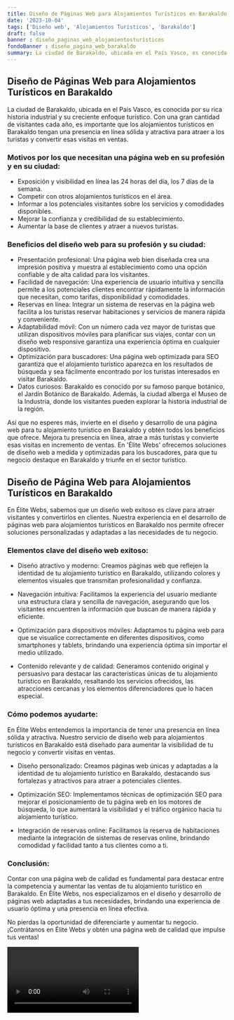 ```yaml
---
title: Diseño de Páginas Web para Alojamientos Turísticos en Barakaldo
date: '2023-10-04'
tags: ['Diseño web', 'Alojamientos Turísticos', 'Barakaldo']
draft: false
banner : diseño_paginas_web_alojamientosturísticos
fondoBanner : diseño_pagina_web_barakaldo
summary: La ciudad de Barakaldo, ubicada en el País Vasco, es conocida por su rica historia industrial y su creciente enfoque turístico. Con una gran cantidad de visitantes cada año, es importante que los alojamientos turísticos en Barakaldo tengan una presencia en línea sólida y atractiva para atraer a los turistas y convertir esas visitas en ventas.
---
```


## Diseño de Páginas Web para Alojamientos Turísticos en Barakaldo

La ciudad de Barakaldo, ubicada en el País Vasco, es conocida por su rica historia industrial y su creciente enfoque turístico. Con una gran cantidad de visitantes cada año, es importante que los alojamientos turísticos en Barakaldo tengan una presencia en línea sólida y atractiva para atraer a los turistas y convertir esas visitas en ventas.

### Motivos por los que necesitan una página web en su profesión y en su ciudad:

- Exposición y visibilidad en línea las 24 horas del día, los 7 días de la semana.
- Competir con otros alojamientos turísticos en el área.
- Informar a los potenciales visitantes sobre los servicios y comodidades disponibles.
- Mejorar la confianza y credibilidad de su establecimiento.
- Aumentar la base de clientes y atraer a nuevos turistas.

### Beneficios del diseño web para su profesión y su ciudad:

- Presentación profesional: Una página web bien diseñada crea una impresión positiva y muestra al establecimiento como una opción confiable y de alta calidad para los visitantes.
- Facilidad de navegación: Una experiencia de usuario intuitiva y sencilla permite a los potenciales clientes encontrar rápidamente la información que necesitan, como tarifas, disponibilidad y comodidades.
- Reservas en línea: Integrar un sistema de reservas en la página web facilita a los turistas reservar habitaciones y servicios de manera rápida y conveniente.
- Adaptabilidad móvil: Con un número cada vez mayor de turistas que utilizan dispositivos móviles para planificar sus viajes, contar con un diseño web responsive garantiza una experiencia óptima en cualquier dispositivo.
- Optimización para buscadores: Una página web optimizada para SEO garantiza que el alojamiento turístico aparezca en los resultados de búsqueda y sea fácilmente encontrado por los turistas interesados en visitar Barakaldo.
- Datos curiosos: Barakaldo es conocido por su famoso parque botánico, el Jardín Botánico de Barakaldo. Además, la ciudad alberga el Museo de la Industria, donde los visitantes pueden explorar la historia industrial de la región.

Así que no esperes más, invierte en el diseño y desarrollo de una página web para tu alojamiento turístico en Barakaldo y obtén todos los beneficios que ofrece. Mejora tu presencia en línea, atrae a más turistas y convierte esas visitas en incremento de ventas. En 'Élite Webs' ofrecemos soluciones de diseño web a medida y optimizadas para los buscadores, para que tu negocio destaque en Barakaldo y triunfe en el sector turístico.

<GifSeo />

<Cta />

## Diseño de Página Web para Alojamientos Turísticos en Barakaldo

En Élite Webs, sabemos que un diseño web exitoso es clave para atraer visitantes y convertirlos en clientes. Nuestra experiencia en el desarrollo de páginas web para alojamientos turísticos en Barakaldo nos permite ofrecer soluciones personalizadas y adaptadas a las necesidades de tu negocio.

### Elementos clave del diseño web exitoso:

- Diseño atractivo y moderno: Creamos páginas web que reflejen la identidad de tu alojamiento turístico en Barakaldo, utilizando colores y elementos visuales que transmitan profesionalidad y confianza.

- Navegación intuitiva: Facilitamos la experiencia del usuario mediante una estructura clara y sencilla de navegación, asegurando que los visitantes encuentren la información que buscan de manera rápida y eficiente.

- Optimización para dispositivos móviles: Adaptamos tu página web para que se visualice correctamente en diferentes dispositivos, como smartphones y tablets, brindando una experiencia óptima sin importar el medio utilizado.

- Contenido relevante y de calidad: Generamos contenido original y persuasivo para destacar las características únicas de tu alojamiento turístico en Barakaldo, resaltando los servicios ofrecidos, las atracciones cercanas y los elementos diferenciadores que lo hacen especial.

### Cómo podemos ayudarte:

En Élite Webs entendemos la importancia de tener una presencia en línea sólida y atractiva. Nuestro servicio de diseño web para alojamientos turísticos en Barakaldo está diseñado para aumentar la visibilidad de tu negocio y convertir visitas en ventas.

- Diseño personalizado: Creamos páginas web únicas y adaptadas a la identidad de tu alojamiento turístico en Barakaldo, destacando sus fortalezas y atractivos para atraer a potenciales clientes.

- Optimización SEO: Implementamos técnicas de optimización SEO para mejorar el posicionamiento de tu página web en los motores de búsqueda, lo que aumentará la visibilidad y el tráfico orgánico hacia tu alojamiento turístico.

- Integración de reservas online: Facilitamos la reserva de habitaciones mediante la integración de sistemas de reservas online, brindando comodidad y facilidad tanto a tus clientes como a ti.

### Conclusión:

Contar con una página web de calidad es fundamental para destacar entre la competencia y aumentar las ventas de tu alojamiento turístico en Barakaldo. En Élite Webs, nos especializamos en el diseño y desarrollo de páginas web adaptadas a tus necesidades, brindando una experiencia de usuario óptima y una presencia en línea efectiva.

No pierdas la oportunidad de diferenciarte y aumentar tu negocio. ¡Contrátanos en Élite Webs y obtén una página web de calidad que impulse tus ventas!

<Video />

<CtaBot job='Alojamientos Turísticos' city='Barakaldo'/>

<Gmaps query='Barakaldo+españa+maps' />